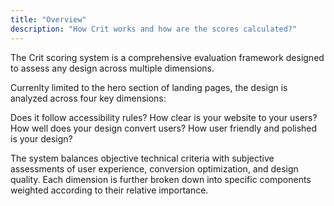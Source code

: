 ```yaml
---
title: "Overview"
description: "How Crit works and how are the scores calculated?"
---
```


The Crit scoring system is a comprehensive evaluation framework designed to assess any design across multiple dimensions.

Currenlty limited to the hero section of landing pages, the design is analyzed across four key dimensions:

<CardGroup cols="2">
  <Card title="Standards" icon="bullseye" href="standards">
    Does it follow accessibility rules?
  </Card>
  <Card title="Clarity" icon="triangle" href="clarity">
    How clear is your website to your users?
  </Card>
  <Card title="Conversion" icon="arrow-trend-up" href="conversion">
    How well does your design convert users?
  </Card>
  <Card title="Design" icon="object-ungroup" href="design">
    How user friendly and polished is your design?
  </Card>
</CardGroup>

The system balances objective technical criteria with subjective assessments of user experience, conversion optimization, and design quality. Each dimension is further broken down into specific components weighted according to their relative importance.